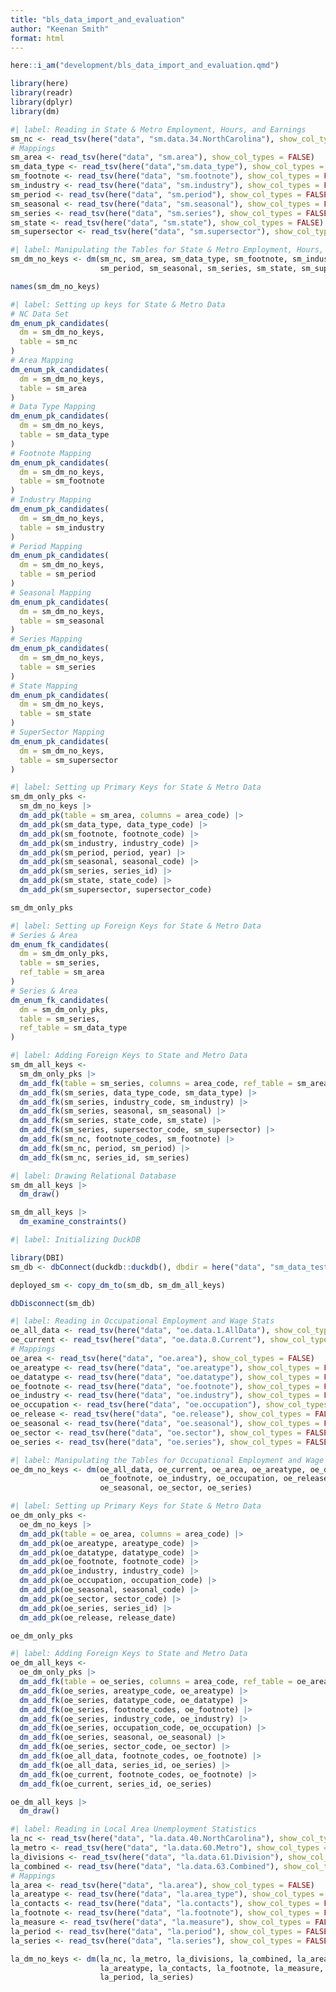 ```yaml
---
title: "bls_data_import_and_evaluation"
author: "Keenan Smith"
format: html
---
```


```r
here::i_am("development/bls_data_import_and_evaluation.qmd")
```

```r
library(here)
library(readr)
library(dplyr)
library(dm)
```

```r
#| label: Reading in State & Metro Employment, Hours, and Earnings
sm_nc <- read_tsv(here("data", "sm.data.34.NorthCarolina"), show_col_types = FALSE)
# Mappings
sm_area <- read_tsv(here("data", "sm.area"), show_col_types = FALSE)
sm_data_type <- read_tsv(here("data","sm.data_type"), show_col_types = FALSE)
sm_footnote <- read_tsv(here("data", "sm.footnote"), show_col_types = FALSE)
sm_industry <- read_tsv(here("data", "sm.industry"), show_col_types = FALSE)
sm_period <- read_tsv(here("data", "sm.period"), show_col_types = FALSE)
sm_seasonal <- read_tsv(here("data", "sm.seasonal"), show_col_types = FALSE)
sm_series <- read_tsv(here("data", "sm.series"), show_col_types = FALSE)
sm_state <- read_tsv(here("data", "sm.state"), show_col_types = FALSE)
sm_supersector <- read_tsv(here("data", "sm.supersector"), show_col_types = FALSE)
```

```r
#| label: Manipulating the Tables for State & Metro Employment, Hours, and Earnings
sm_dm_no_keys <- dm(sm_nc, sm_area, sm_data_type, sm_footnote, sm_industry,
                    sm_period, sm_seasonal, sm_series, sm_state, sm_supersector)

names(sm_dm_no_keys)
```

```r
#| label: Setting up keys for State & Metro Data
# NC Data Set
dm_enum_pk_candidates(
  dm = sm_dm_no_keys,
  table = sm_nc
)
# Area Mapping
dm_enum_pk_candidates(
  dm = sm_dm_no_keys,
  table = sm_area
)
# Data Type Mapping
dm_enum_pk_candidates(
  dm = sm_dm_no_keys,
  table = sm_data_type
)
# Footnote Mapping
dm_enum_pk_candidates(
  dm = sm_dm_no_keys,
  table = sm_footnote
)
# Industry Mapping
dm_enum_pk_candidates(
  dm = sm_dm_no_keys,
  table = sm_industry
)
# Period Mapping
dm_enum_pk_candidates(
  dm = sm_dm_no_keys,
  table = sm_period
)
# Seasonal Mapping
dm_enum_pk_candidates(
  dm = sm_dm_no_keys,
  table = sm_seasonal
)
# Series Mapping
dm_enum_pk_candidates(
  dm = sm_dm_no_keys,
  table = sm_series
)
# State Mapping
dm_enum_pk_candidates(
  dm = sm_dm_no_keys,
  table = sm_state
)
# SuperSector Mapping
dm_enum_pk_candidates(
  dm = sm_dm_no_keys,
  table = sm_supersector
)
```

```r
#| label: Setting up Primary Keys for State & Metro Data
sm_dm_only_pks <-
  sm_dm_no_keys |>
  dm_add_pk(table = sm_area, columns = area_code) |>
  dm_add_pk(sm_data_type, data_type_code) |>
  dm_add_pk(sm_footnote, footnote_code) |>
  dm_add_pk(sm_industry, industry_code) |>
  dm_add_pk(sm_period, period, year) |>
  dm_add_pk(sm_seasonal, seasonal_code) |>
  dm_add_pk(sm_series, series_id) |>
  dm_add_pk(sm_state, state_code) |>
  dm_add_pk(sm_supersector, supersector_code)

sm_dm_only_pks
```

```r
#| label: Setting up Foreign Keys for State & Metro Data
# Series & Area
dm_enum_fk_candidates(
  dm = sm_dm_only_pks,
  table = sm_series,
  ref_table = sm_area
)
# Series & Area
dm_enum_fk_candidates(
  dm = sm_dm_only_pks,
  table = sm_series,
  ref_table = sm_data_type
)

```

```r
#| label: Adding Foreign Keys to State and Metro Data
sm_dm_all_keys <-
  sm_dm_only_pks |>
  dm_add_fk(table = sm_series, columns = area_code, ref_table = sm_area) |>
  dm_add_fk(sm_series, data_type_code, sm_data_type) |>
  dm_add_fk(sm_series, industry_code, sm_industry) |>
  dm_add_fk(sm_series, seasonal, sm_seasonal) |>
  dm_add_fk(sm_series, state_code, sm_state) |>
  dm_add_fk(sm_series, supersector_code, sm_supersector) |>
  dm_add_fk(sm_nc, footnote_codes, sm_footnote) |>
  dm_add_fk(sm_nc, period, sm_period) |>
  dm_add_fk(sm_nc, series_id, sm_series)
```

```r
#| label: Drawing Relational Database
sm_dm_all_keys |>
  dm_draw()
```

```r
sm_dm_all_keys |>
  dm_examine_constraints()
```

```r
#| label: Initializing DuckDB

library(DBI)
sm_db <- dbConnect(duckdb::duckdb(), dbdir = here("data", "sm_data_test.duckdb"))

deployed_sm <- copy_dm_to(sm_db, sm_dm_all_keys)

dbDisconnect(sm_db)
```


```r
#| label: Reading in Occupational Employment and Wage Stats
oe_all_data <- read_tsv(here("data", "oe.data.1.AllData"), show_col_types = FALSE)
oe_current <- read_tsv(here("data", "oe.data.0.Current"), show_col_types = FALSE)
# Mappings
oe_area <- read_tsv(here("data", "oe.area"), show_col_types = FALSE)
oe_areatype <- read_tsv(here("data", "oe.areatype"), show_col_types = FALSE)
oe_datatype <- read_tsv(here("data", "oe.datatype"), show_col_types = FALSE)
oe_footnote <- read_tsv(here("data", "oe.footnote"), show_col_types = FALSE)
oe_industry <- read_tsv(here("data", "oe.industry"), show_col_types = FALSE)
oe_occupation <- read_tsv(here("data", "oe.occupation"), show_col_types = FALSE)
oe_release <- read_tsv(here("data", "oe.release"), show_col_types = FALSE)
oe_seasonal <- read_tsv(here("data", "oe.seasonal"), show_col_types = FALSE)
oe_sector <- read_tsv(here("data", "oe.sector"), show_col_types = FALSE)
oe_series <- read_tsv(here("data", "oe.series"), show_col_types = FALSE)
```

```r
#| label: Manipulating the Tables for Occupational Employment and Wage Stats
oe_dm_no_keys <- dm(oe_all_data, oe_current, oe_area, oe_areatype, oe_datatype,
                    oe_footnote, oe_industry, oe_occupation, oe_release,
                    oe_seasonal, oe_sector, oe_series)
```

```r
#| label: Setting up Primary Keys for State & Metro Data
oe_dm_only_pks <-
  oe_dm_no_keys |>
  dm_add_pk(table = oe_area, columns = area_code) |>
  dm_add_pk(oe_areatype, areatype_code) |>
  dm_add_pk(oe_datatype, datatype_code) |>
  dm_add_pk(oe_footnote, footnote_code) |>
  dm_add_pk(oe_industry, industry_code) |>
  dm_add_pk(oe_occupation, occupation_code) |>
  dm_add_pk(oe_seasonal, seasonal_code) |>
  dm_add_pk(oe_sector, sector_code) |>
  dm_add_pk(oe_series, series_id) |>
  dm_add_pk(oe_release, release_date)

oe_dm_only_pks
```

```r
#| label: Adding Foreign Keys to State and Metro Data
oe_dm_all_keys <-
  oe_dm_only_pks |>
  dm_add_fk(table = oe_series, columns = area_code, ref_table = oe_area) |>
  dm_add_fk(oe_series, areatype_code, oe_areatype) |>
  dm_add_fk(oe_series, datatype_code, oe_datatype) |>
  dm_add_fk(oe_series, footnote_codes, oe_footnote) |>
  dm_add_fk(oe_series, industry_code, oe_industry) |>
  dm_add_fk(oe_series, occupation_code, oe_occupation) |>
  dm_add_fk(oe_series, seasonal, oe_seasonal) |>
  dm_add_fk(oe_series, sector_code, oe_sector) |>
  dm_add_fk(oe_all_data, footnote_codes, oe_footnote) |>
  dm_add_fk(oe_all_data, series_id, oe_series) |>
  dm_add_fk(oe_current, footnote_codes, oe_footnote) |>
  dm_add_fk(oe_current, series_id, oe_series)
```

```r
oe_dm_all_keys |>
  dm_draw()
```


```r
#| label: Reading in Local Area Unemployment Statistics
la_nc <- read_tsv(here("data", "la.data.40.NorthCarolina"), show_col_types = FALSE)
la_metro <- read_tsv(here("data", "la.data.60.Metro"), show_col_types = FALSE)
la_divisions <- read_tsv(here("data", "la.data.61.Division"), show_col_types = FALSE)
la_combined <- read_tsv(here("data", "la.data.63.Combined"), show_col_types = FALSE)
# Mappings
la_area <- read_tsv(here("data", "la.area"), show_col_types = FALSE)
la_areatype <- read_tsv(here("data", "la.area_type"), show_col_types = FALSE)
la_contacts <- read_tsv(here("data", "la.contacts"), show_col_types = FALSE)
la_footnote <- read_tsv(here("data", "la.footnote"), show_col_types = FALSE)
la_measure <- read_tsv(here("data", "la.measure"), show_col_types = FALSE)
la_period <- read_tsv(here("data", "la.period"), show_col_types = FALSE)
la_series <- read_tsv(here("data", "la.series"), show_col_types = FALSE)
```

```r
la_dm_no_keys <- dm(la_nc, la_metro, la_divisions, la_combined, la_area,
                    la_areatype, la_contacts, la_footnote, la_measure,
                    la_period, la_series)
```

